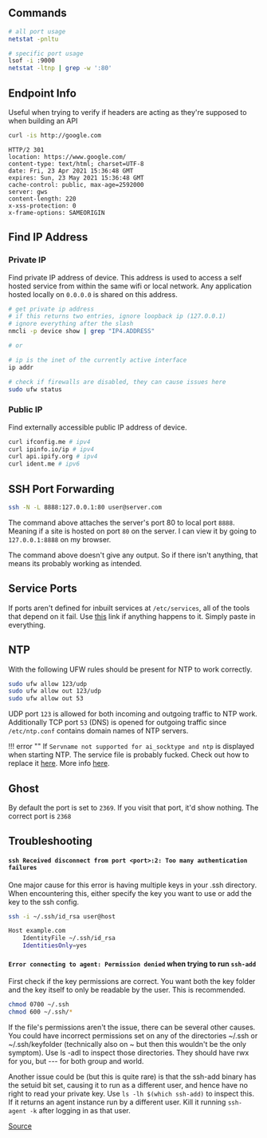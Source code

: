 
## Commands

```bash
# all port usage
netstat -pnltu

# specific port usage
lsof -i :9000
netstat -ltnp | grep -w ':80'
```

## Endpoint Info

Useful when trying to verify if headers are acting as they're supposed to when building an API

```bash
curl -is http://google.com
```

```
HTTP/2 301
location: https://www.google.com/
content-type: text/html; charset=UTF-8
date: Fri, 23 Apr 2021 15:36:48 GMT
expires: Sun, 23 May 2021 15:36:48 GMT
cache-control: public, max-age=2592000
server: gws
content-length: 220
x-xss-protection: 0
x-frame-options: SAMEORIGIN
```

## Find IP Address

### Private IP

Find private IP address of device. This address is used to access a self hosted service from within the same wifi or local network. Any application hosted locally on `0.0.0.0` is shared on this address.

```bash
# get private ip address
# if this returns two entries, ignore loopback ip (127.0.0.1)
# ignore everything after the slash
nmcli -p device show | grep "IP4.ADDRESS"

# or

# ip is the inet of the currently active interface
ip addr
```

```bash
# check if firewalls are disabled, they can cause issues here
sudo ufw status
```

### Public IP

Find externally accessible public IP address of device.

```bash
curl ifconfig.me # ipv4
curl ipinfo.io/ip # ipv4
curl api.ipify.org # ipv4
curl ident.me # ipv6
```

## SSH Port Forwarding

```bash
ssh -N -L 8888:127.0.0.1:80 user@server.com
```

The command above attaches the server's port 80 to local port `8888`. Meaning if a site is hosted on port `80` on the server. I can view it by going to `127.0.0.1:8888` on my browser.

The command above doesn't give any output. So if there isn't anything, that means its probably working as intended.

## Service Ports

If ports aren't defined for inbuilt services at `/etc/services`, all of the tools that depend on it fail. Use [this](http://www.penguintutor.com/linux/network-services-ports) link if anything happens to it. Simply paste in everything.

## NTP

With the following UFW rules should be present for NTP to work correctly.

```bash
sudo ufw allow 123/udp
sudo ufw allow out 123/udp
sudo ufw allow out 53
```

UDP port `123` is allowed for both incoming and outgoing traffic to NTP work. Additionally TCP port `53` (DNS) is opened for outgoing traffic since `/etc/ntp.conf` contains domain names of NTP servers.

!!! error ""
If `Servname not supported for ai_socktype and ntp` is displayed when starting NTP. The service file is probably fucked. Check out how to replace it [here](#service-ports). More info [here](https://www.ducea.com/2006/09/11/error-servname-not-supported-for-ai_socktype/).

## Ghost

By default the port is set to `2369`. If you visit that port, it'd show nothing. The correct port is `2368`

## <Red>Troubleshooting</Red>

#### `ssh Received disconnect from port <port>:2: Too many authentication failures`

One major cause for this error is having multiple keys in your .ssh directory. When encountering this, either specify the key you want to use or add the key to the ssh config.

```bash
ssh -i ~/.ssh/id_rsa user@host
```

```bash
Host example.com
    IdentityFile ~/.ssh/id_rsa
    IdentitiesOnly=yes
```

#### `Error connecting to agent: Permission denied` when trying to run `ssh-add`

First check if the key permissions are correct. You want both the key folder and the key itself to only be readable by the user. This is recommended.

```bash
chmod 0700 ~/.ssh
chmod 600 ~/.ssh/*
```

If the file's permissions aren't the issue, there can be several other causes. You could have incorrect permissions set on any of the directories ~/.ssh or ~/.ssh/keyfolder (technically also on ~ but then this wouldn't be the only symptom). Use ls -adl to inspect those directories. They should have rwx for you, but --- for both group and world.

Another issue could be (but this is quite rare) is that the ssh-add binary has the setuid bit set, causing it to run as a different user, and hence have no right to read your private key. Use `ls -lh $(which ssh-add)` to inspect this. If it returns an agent instance run by a different user. Kill it running `ssh-agent -k` after logging in as that user.

[Source](https://superuser.com/questions/642972/why-am-i-getting-permission-denied-when-running-ssh-add)
